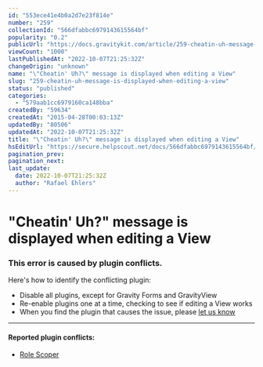 ```yaml
---
id: "553ece41e4b0a2d7e23f814e"
number: "259"
collectionId: "566dfabbc6979143615564bf"
popularity: "0.2"
publicUrl: "https://docs.gravitykit.com/article/259-cheatin-uh-message-is-displayed-when-editing-a-view"
viewCount: "1000"
lastPublishedAt: "2022-10-07T21:25:32Z"
changeOrigin: "unknown"
name: "\"Cheatin' Uh?\" message is displayed when editing a View"
slug: "259-cheatin-uh-message-is-displayed-when-editing-a-view"
status: "published"
categories: 
  - "579aab1cc6979160ca148bba"
createdBy: "59634"
createdAt: "2015-04-28T00:03:13Z"
updatedBy: "80506"
updatedAt: "2022-10-07T21:25:32Z"
title: "\"Cheatin' Uh?\" message is displayed when editing a View"
hsEditUrl: "https://secure.helpscout.net/docs/566dfabbc6979143615564bf/article/553ece41e4b0a2d7e23f814e"
pagination_prev: 
pagination_next: 
last_update:
  date: 2022-10-07T21:25:32Z
  author: "Rafael Ehlers"
---
```


# "Cheatin' Uh?" message is displayed when editing a View

### This error is caused by plugin conflicts.

Here's how to identify the conflicting plugin:

- Disable all plugins, except for Gravity Forms and GravityView
- Re-enable plugins one at a time, checking to see if editing a View works
- When you find the plugin that causes the issue, please [let us know](https://www.gravitykit.com/support/)

---

####  Reported plugin conflicts: 

- [Role Scoper](https://wordpress.org/plugins/role-scoper/)